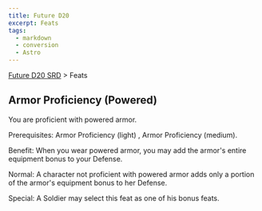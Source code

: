 ```yaml
---
title: Future D20
excerpt: Feats
tags:
  - markdown
  - conversion
  - Astro
---
```






[Future D20 SRD]( / ) > Feats




## Armor Proficiency (Powered)


You are proficient with powered armor.


Prerequisites: Armor Proficiency (light) , Armor Proficiency (medium).


Benefit: When you wear powered armor, you may add the armor's entire equipment bonus to your Defense.


Normal: A character not proficient with powered armor adds only a portion of the armor's equipment bonus to her Defense.


Special: A Soldier may select this feat as one of his bonus feats.




